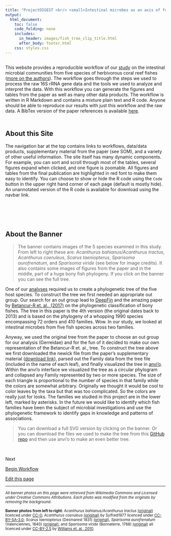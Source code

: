```yaml
---
title: "ProjectDIGEST <br/> <small>Intestinal microbes as an axis of functional diversity <br/> among large marine consumers</small>"
output:
  html_document:
    toc: false
    code_folding: none
    includes:
      in_header: images/fish_tree_clip_title.html
      after_body: footer.html
    css: styles.css
---
```


<div style="padding-top: 0.1em"></div>

<p id = "notice">
This website provides a <span class="callout"> reproducible workflow</span> of our [study](publication.html){target="_new"} on the intestinal microbial communities from five species of herbivorous coral reef fishes ([more on the authors](authors.html/)). The workflow goes through the steps we used to process the raw 16S rRNA gene data and the  tools we used to analyze and interpret the data. With this workflow you can generate the figures and tables from the paper as well as many other data products. The workflow is written in R Markdown and contains a mixture plain text and R code. Anyone should be able to reproduce our results with just this workflow and the raw data. A BibTex version of the paper references is available [here](cite.bib).
</p>

<div style="padding-top: 0.5em"></div>
## About this Site

The <span class="callout">navigation bar</span> at the top contains links to workflows, data/data products, supplementary material from the paper (see SOM), and a variety of other useful information. The site itself has many <span class="callout">dynamic</span> components. For example, you can <span class="callout">sort</span> and <span class="callout">scroll</span> through most of the tables, several figures expand when clicked, and one figure is <span class="callout">zoomable</span>. All figures and tables from the final publication are highlighted in <span class="paper">red font</span> to make them easy to identify. You can choose to <span class="callout">show</span> or <span class="callout">hide</span> the R code using the `Code` button in the upper right hand corner of each page (default is mostly hide).  An unannotated version of the R code is available for download using the navbar link. 

<br/>

<div style="padding-top: 2em"></div>
## About the Banner

>The banner contains images of the 5 species examined in this study. From left to right these are: *Acanthurus bahianus/Acanthurus tractus*, *Acanthurus coeruleus*, *Scarus taeniopterus*,  *Sparisoma aurofrenatum*, and *Sparisoma viride* (see below for image credits). It also contains some images of figures from the paper and in the middle, part of a huge bony fish phylogeny. If you click on the banner you can see the full tree. 

One  of our [analyses](6_synthesis.html#asvs__host_trait_correlation){target="_new"} required us to create a phylogenetic tree of the five host species. To construct the tree we first needed an appropriate out group. Our search for an  out group  lead to [DeepFin](https://sites.google.com/site/guilleorti/){target="_new"} and the amazing paper by [Betancur-R et. al., (2017)](https://link.springer.com/article/10.1186/s12862-017-0958-3){target="_new"} on the phylogenetic classification of bony fishes. The tree in this paper is the 4th version (the original dates back to 2013) and is based on the phylogeny of a whopping <span class="callout">1990 species</span> encompassing <span class="callout">72 orders</span> and <span class="callout">410 families</span>. Wow. In our study, we looked at intestinal microbes  from five fish species across two families.

Anyway, we used the original tree from the paper to choose an out group for our analysis (Gerreidae) and for the fun of it  decided to make our own representation of the Betancur-R et. al., tree. To construct the tree above we first downloaded the newick file from the paper's supplementary material ([download link](https://static-content.springer.com/esm/art%3A10.1186%2Fs12862-017-0958-3/MediaObjects/12862_2017_958_MOESM2_ESM.tre){target="_new"}), parsed out the Family data from the tree file (included in the name of each leaf), and finally visualized the tree in [anvi'o](http://merenlab.org/software/anvio/){target="_new"}. Within the anvi'o interface we visualized the tree as a circular phylogram and collapsed any Family represented by two or more species. The size of each triangle is proportional to the number of species in that family while the colors are somewhat arbitrary. Originally we thought it would be cool to color leaves by the taxa but that was too complicated. So the colors are really just for looks. The families we studied in this project are in the lower left, marked by asterisks. In the future we would like to identify which fish families have been the subject of microbial investigations and use the phylogenetic framework to identify gaps in knowledge and patterns of associations.

> You can download a full SVG version by clicking on the banner. Or you can download the files we used to make the tree from this [GitHub repo](https://github.com/projectdigest/betancur_r-fish-tree){target="_new"} and then use anvi'o to make an even better tree.

<br/>

<div class="post-nav">
<div class="post-nav-item">
<div class="meta-nav">Next</div>
<a href="0_pw_intro.html" rel="next">Begin Workflow</a>
</div>
</div>


<p class="edit-page">
  <a href="https://github.com/projectdigest/web/blob/master/build/index.Rmd">
    <i class="fas fa-pen pr-2"></i> Edit this page
  </a>
</p>

<hr/>

<p><small>
<em>All banner photos on this page were retreived from Wikimedia Commons and Licensed under Creative Commons Attributions. Each photo was modified from the originals by removing the background</em>.

**Banner photos from left to right**: <em>Acanthurus bahianus/Acanthurus tractus </em><a href="https://commons.wikimedia.org/wiki/Category:Acanthurus_bahianus#/media/File:Acanthurus_bahianus_SI2.jpg">(original)</a> licenced under <a href="https://creativecommons.org/share-your-work/public-domain/cc0">CC-0</a>; <em>Acanthurus coeruleus </em><a href="https://commons.wikimedia.org/wiki/File:Fish13092009a.jpg">(original)</a> by Sylfred1977 licenced under <a href="https://creativecommons.org/licenses/by-sa/3.0/">CC-BY-SA-3.0</a>; <em>Scarus taeniopterus</em> (Desmarest 1831) <a href="https://commons.wikimedia.org/wiki/File:Scarus_taeniopterus_-_pone.0010676.g130.png">(original)</a>, <em>Sparisoma aurofrenatum</em> (Valenciennes, 1840) <a href="https://commons.wikimedia.org/wiki/File:Sparisoma_aurofrenatum_-_pone.0010676.g133.png">(original)</a>, and <em>Sparisoma viride</em> (Bonnaterre, 1788) <a href="https://commons.wikimedia.org/wiki/File:Stoplight-parrotfish.jpg">(original)</a> all licenced under <a href="https://creativecommons.org/licenses/by/2.5/">CC-BY-2.5</a> by <a href="https://doi.org/10.1371/journal.pone.0010676">Williams et. al., 2010</a>.
</small></p>

<!--

<pre>
for species in `cat list.txt`;
do
  pysradb search --db /pool/genomics/stri_istmobiome/dbs/pysradb/SRAmetadb.sqlite "$species" --desc --expand |& tee -a results.txt;
done
</pre>
-->

<!--
<a href="images/fish_tree.svg" download>
  <img src="images/fish_tree.svg" alt="full tree" width="404" height="442">
</a>
-->
